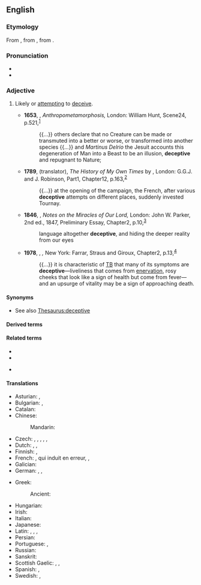 {{also|déceptive}}
==English==

===Etymology===
{{root|en|ine-pro|*keh₂p-}}
From {{der|en|frm|déceptif}}, from {{der|en|la|dēceptīvus}}, from {{m|la|dēcipiō||I deceive}}.

===Pronunciation===
* {{IPA|en|/dɪ.ˈsɛp.tɪv/}}
* {{audio|en|En-us-deceptive.ogg|Audio (US)}}

===Adjective===
{{en-adj}}

# Likely or [[attempting]] to [[deceive]].
#: {{syn|en|misleading}}
#: {{ux|en|'''deceptive''' practices}}
#: {{ux|en|Appearances can be '''deceptive'''.}}
#* '''1653''', {{w|John Bulwer}}, ''Anthropometamorphosis,'' London: William Hunt, Scene{{nbsp}}24, p.{{nbsp}}521,<sup>[https://archive.org/details/anthropometamorp00jbjo/page/521]</sup>
#*: {{...}} others declare that no Creature can be made or transmuted into a better or worse, or transformed into another species {{...}} and ''Martinus Delrio'' the Jesuit accounts this degeneration of Man into a Beast to be an illusion, '''deceptive''' and repugnant to Nature;
#* '''1789''', {{w|Thomas Holcroft}} (translator), ''The History of My Own Times'' by {{w|Frederick the Great}}, London: G.G.J. and J. Robinson, Part{{nbsp}}1, Chapter{{nbsp}}12, p.{{nbsp}}163,<sup>[https://babel.hathitrust.org/cgi/pt?id=hvd.hxj3at&view=1up&seq=451]</sup>
#*: {{...}} at the opening of the campaign, the French, after various '''deceptive''' attempts on different places, suddenly invested Tournay.
#* '''1846''', {{w|Richard Chenevix Trench}}, ''Notes on the Miracles of Our Lord,'' London: John W. Parker, 2nd ed., 1847, Preliminary Essay, Chapter{{nbsp}}2, p.{{nbsp}}10,<sup>[https://archive.org/details/notesonmiracleslond00tren/page/10]</sup>
#*: language altogether '''deceptive''', and hiding the deeper reality from our eyes
#* '''1978''', {{w|Susan Sontag}}, ''{{w|Illness as Metaphor}},'' New York: Farrar, Straus and Giroux, Chapter{{nbsp}}2, p.{{nbsp}}13,<sup>[https://archive.org/details/illnessasmetapho00susa]</sup>
#*: {{...}} it is characteristic of [[tuberculosis|TB]] that many of its symptoms are '''deceptive'''—liveliness that comes from [[enervation]], rosy cheeks that look like a sign of health but come from fever—and an upsurge of vitality may be a sign of approaching death.

====Synonyms====
* See also [[Thesaurus:deceptive]]

====Derived terms====
{{der3|en
|deceptive advertising
|deceptive cadence
|deceptive cognate
|deceptively
|deceptiveness
|deceptivity
}}

====Related terms====
{{rel-top}}
* {{l|en|deceit}}
* {{l|en|deceive}}
{{rel-mid}}
* {{l|en|deception}}
{{rel-bottom}}

====Translations====
{{trans-top|misleading, attempting to deceive}}
* Asturian: {{t|ast|engañosu}}, {{t|ast|engañador}}
* Bulgarian: {{t+|bg|измамен}}, {{t+|bg|заблуждаващ}}
* Catalan: {{t+|ca|enganyós}}
* Chinese:
*: Mandarin: {{t+|cmn|迷惑|tr=míhuò de|alt=迷惑的|sc=Hani}}
* Czech: {{t|cs|klamný}}, {{t|cs|zavádějící}}, {{t|cs|ošidný}}, {{t|cs|matoucí}}, {{t+|cs|falešný}}, {{t|cs|podvodný}}
* Dutch: {{t+|nl|bedrieglijk}}, {{t+|nl|onoprecht}}, {{t+|nl|misleidend}}
* Finnish: {{t+|fi|petollinen}}, {{t+|fi|harhaanjohtava}}
* French: {{t+|fr|trompeur}}, qui induit en erreur, {{t+|fr|illusoire}}, {{t+|fr|mensonger}}
* Galician: {{t|gl|enganoso}}
* German: {{t+|de|betrügerisch}}, {{t+|de|irreführend}}, {{t+|de|trügerisch}}
{{trans-mid}}
* Greek:
*: Ancient: {{t|grc|ἀπατηλός}}
* Hungarian: {{t+|hu|megtévesztő}}
* Irish: {{t|ga|fabhtach}}
* Italian: {{t+|it|ingannevole}}
* Japanese: {{t|ja|欺瞞的|tr=ぎまんてき, gimanteki|sc=Jpan}}
* Latin: {{t|la|fallax}}, {{t|la|fallens}}, {{t|la|deceptivus}}, {{t|la|captiōsus}}
* Persian: {{t|fa|نیرنگ‌باز|tr=neyrangbāz}}
* Portuguese: {{t+|pt|enganoso}}, {{t+|pt|enganador}}
* Russian: {{t+|ru|обма́нчивый}}
* Sanskrit: {{t+|sa|द्रुह्वन्}}
* Scottish Gaelic: {{t|gd|mealltach}}, {{t|gd|carach}}, {{t|gd|cealgach}}
* Spanish: {{t+|es|engañoso}}, {{t|es|engañador}}
* Swedish: {{t|sv|missledande}}, {{t+|sv|missvisande}}
{{trans-bottom}}